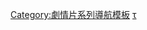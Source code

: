{{Navbox
|name  = Rocky
|title = 《{{link-en|洛基系列電影|Rocky (film series)|洛基}}》系列
|state = 
|colstyle = text-align:center;background:plain;
|listclass = hlist

|group1= 電影
|list1=
* 《[[洛奇|洛基]]》（1976）
* 《[[洛奇2]]》（1979）
* 《[[洛基第三集]]》（1982）
* 《[[洛基4：天下無敵]]》（1985）
* 《[[洛奇5|洛基第五集：龍吟虎嘯]]》（1990）
* 《[[洛奇：拳王再臨|洛基：勇者無懼]]》（2006）
* 《[[金牌拳手]]》（2015）
* 《[[金牌拳手：父仇]]》（2018）
* 《[[金牌拳手3]]》（2022）

|group2= {{link-en|洛基角色列表|List of Rocky characters|角色}}
|list2=
* {{link-en|洛基·巴波亞|Rocky Balboa|羅伯·「洛基」·巴波亞}}
* {{link-en|阿多尼斯·克里德|Adonis Creed|阿多尼斯·「唐尼」·強森·克里德}}
* {{link-en|阿波羅·克里德|Apollo Creed}}
* {{link-en|伊凡·達拉戈|Ivan Drago}}
* {{link-en|東尼·艾佛斯|Tony "Duke" Evers|東尼·「公爵」·艾弗斯}}
* {{link-en|米基·古德米爾|Mickey Goldmill}}
* {{link-en|克拉伯·朗恩|Clubber Lang}}
* {{link-en|亞德莉安·潘尼諾|Adrian Pennino}}
* {{link-en|保利·潘尼諾|Paulie Pennino}}

|group3= 音樂
|list3=
* 《{{link-en|洛基 (原聲帶)|Rocky (soundtrack)|洛基}}》
** "{{link-en|Gonna Fly Now|Gonna Fly Now}}"
* "{{link-en|Eye of the Tiger|Eye of the Tiger}}"
* 《{{link-en|洛基4：天下無敵 (原聲帶)|Rocky IV (soundtrack)|洛基4：天下無敵}}》
**"{{link-en|Burning Heart (歌曲)|Burning Heart (song)|Burning Heart}}"
**"{{link-en|Heart's on Fire (約翰·卡弗蒂歌曲)|Heart's on Fire (John Cafferty song)|Heart's on Fire}}"
**"{{link-en|Living in America (詹姆士·布朗歌曲)|Living in America (James Brown song)|Living in America}}"
* 《{{link-en|洛基第五集：龍吟虎嘯 (專輯)|Rocky V (album)|洛基第五集：龍吟虎嘯}}》
* 《{{link-en|洛基：勇者無懼 (原聲帶)|Rocky Balboa: The Best of Rocky|洛基：勇者無懼}}》
* 《{{link-en|洛基 (音樂劇)|Rocky the Musical|洛基音樂劇}}》（2012）
* 《{{link-en|金牌拳手 (原聲帶)|Creed (soundtrack)|金牌拳手}}》

|group4= 電子遊戲
|list4=
* 《{{link-en|洛基超級拳擊|Rocky Super Action Boxing}}》（1983）
* 《{{link-en|洛基 (1987年遊戲)|Rocky (1987 video game)|洛基}}》（1987）
* 《{{link-en|洛基 (2002年遊戲)|Rocky (2002 video game)|洛基}}》（2002）
* 《{{link-en|洛基傳奇|Rocky Legends}}》（2004）
* 《{{link-en|洛基：勇者無懼 (遊戲)|Rocky Balboa (video game)|洛基：勇者無懼}}》（2007）

|group5= 其他
|list5=
* 《{{link-en|安德森起訴史特龍|Anderson v. Stallone}}》
* {{link-en|洛基階梯|Rocky Steps}}
* {{link-en|洛基的日蒂什泰|Rocky statue in Žitište}}
* 《{{link-en|洛基6 (1986年電影)|Rocky VI (1986 film)|洛基6}}》（1986）
* 《{{link-en|瑞奇1 (電影)|Ricky 1 (film)|瑞奇1}}》（1988）
* 《[[旗鼓相当|進擊的大佬]]》（2013）

}}<noinclude>
{{collapsible option}}
[[Category:劇情片系列導航模板]]
[[Category:洛基系列|τ]]
</noinclude>